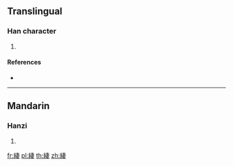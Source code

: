 {{character info/new}}
==Translingual==

===Han character===
{{Han char|rn=120|rad=糸|as=08|sn=14|four=25944|canj=VFJLV}}

# {{defn|Han|sort=糸08}}

====References====
* {{Han ref|kx=0928.180|dkj=27593|dj=1366.070|hdz=53412.050|uh=7DC0|ud=32192|bh=E368|bd=58216}}

----

==Mandarin==

===Hanzi===
{{cmn-hanzi|pin=[[qī]] ([[qi1]])|wg=ch'i<sup>1</sup>}}

# {{defn|lang=cmn|sort=糸08}}

[[fr:緀]]
[[pl:緀]]
[[th:緀]]
[[zh:緀]]